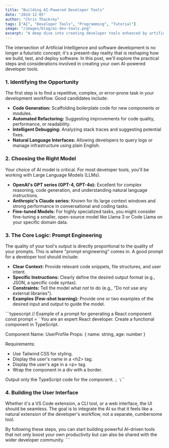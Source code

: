 ```yaml
---
title: "Building AI-Powered Developer Tools"
date: "2024-12-05"
author: "Chris Thackrey"
tags: ["AI", "Developer Tools", "Programming", "Tutorial"]
image: "/images/blog/ai-dev-tools.png"
excerpt: "A deep dive into creating developer tools enhanced by artificial intelligence, from concept to deployment."
---
```


The intersection of Artificial Intelligence and software development is no longer a futuristic concept; it's a present-day reality that is reshaping how we build, test, and deploy software. In this post, we'll explore the practical steps and considerations involved in creating your own AI-powered developer tools.

### 1. Identifying the Opportunity

The first step is to find a repetitive, complex, or error-prone task in your development workflow. Good candidates include:

-   **Code Generation:** Scaffolding boilerplate code for new components or modules.
-   **Automated Refactoring:** Suggesting improvements for code quality, performance, or readability.
-   **Intelligent Debugging:** Analyzing stack traces and suggesting potential fixes.
-   **Natural Language Interfaces:** Allowing developers to query logs or manage infrastructure using plain English.

### 2. Choosing the Right Model

Your choice of AI model is critical. For most developer tools, you'll be working with Large Language Models (LLMs).

-   **OpenAI's GPT series (GPT-4, GPT-4o):** Excellent for complex reasoning, code generation, and understanding natural language instructions.
-   **Anthropic's Claude series:** Known for its large context windows and strong performance in conversational and coding tasks.
-   **Fine-tuned Models:** For highly specialized tasks, you might consider fine-tuning a smaller, open-source model like Llama 3 or Code Llama on your specific domain data.

### 3. The Core Logic: Prompt Engineering

The quality of your tool's output is directly proportional to the quality of your prompts. This is where "prompt engineering" comes in. A good prompt for a developer tool should include:

-   **Clear Context:** Provide relevant code snippets, file structures, and user intent.
-   **Specific Instructions:** Clearly define the desired output format (e.g., JSON, a specific code syntax).
-   **Constraints:** Tell the model what *not* to do (e.g., "Do not use any external libraries").
-   **Examples (Few-shot learning):** Provide one or two examples of the desired input and output to guide the model.

\`\`\`typescript
// Example of a prompt for generating a React component
const prompt = `
  You are an expert React developer. Create a functional component in TypeScript.

  Component Name: UserProfile
  Props: \{ name: string, age: number \}

  Requirements:
  - Use Tailwind CSS for styling.
  - Display the user's name in a &lt;h2&gt; tag.
  - Display the user's age in a &lt;p&gt; tag.
  - Wrap the component in a div with a border.

  Output only the TypeScript code for the component.
`;
\`\`\`

### 4. Building the User Interface

Whether it's a VS Code extension, a CLI tool, or a web interface, the UI should be seamless. The goal is to integrate the AI so that it feels like a natural extension of the developer's workflow, not a separate, cumbersome tool.

By following these steps, you can start building powerful AI-driven tools that not only boost your own productivity but can also be shared with the wider developer community.
\`\`\`
